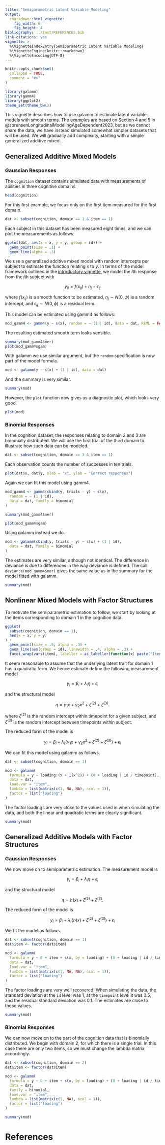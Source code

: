 ```yaml
---
title: "Semiparametric Latent Variable Modeling"
output:
  rmarkdown::html_vignette:
    fig_width: 6
    fig_height: 4
bibliography: ../inst/REFERENCES.bib
link-citations: yes
vignette: >
  %\VignetteIndexEntry{Semiparametric Latent Variable Modeling}
  %\VignetteEngine{knitr::rmarkdown}
  %\VignetteEncoding{UTF-8}
---
```


```r
knitr::opts_chunk$set(
  collapse = TRUE,
  comment = "#>"
)
```

```r
library(galamm)
library(gamm4)
library(ggplot2)
theme_set(theme_bw())
```

This vignette describes how to use galamm to estimate latent variable models with smooth terms. The examples are based on Section 4 and 5 in @sorensenLongitudinalModelingAgeDependent2023, but as we cannot share the data, we have instead simulated somewhat simpler datasets that will be used. We will gradually add complexity, starting with a simple generalized additive mixed.

## Generalized Additive Mixed Models

### Gaussian Responses

The `cognition` dataset contains simulated data with measurements of abilities in three cognitive domains.

```r
head(cognition)
```

For this first example, we focus only on the first item measured for the first domain.

```r
dat <- subset(cognition, domain == 1 & item == 1)
```

Each subject in this dataset has been measured eight times, and we can plot the measurements as follows:

```r
ggplot(dat, aes(x = x, y = y, group = id)) +
  geom_point(size = .1) +
  geom_line(alpha = .3)
```

We use a generalized additive mixed model with random intercepts per subject to estimate the function relating $x$ to $y$. In terms of the model framework outlined in the [introductory vignette](https://lcbc-uio.github.io/galamm/articles/galamm.html), we model the $i$th response from the $j$th subject with

$$
y_{ij} = f(x_{ij}) + \eta_{j} + \epsilon_{ij}
$$

where $f(x_{ij})$ is a smooth function to be estimated, $\eta_{j} \sim N(0, \psi)$ is a random intercept, and $\epsilon_{ij} \sim N(0, \phi)$ is a residual term.

This model can be estimated using gamm4 as follows:

```r
mod_gamm4 <- gamm4(y ~ s(x), random = ~ (1 | id), data = dat, REML = FALSE)
```

The resulting estimated smooth term looks sensible.

```r
summary(mod_gamm4$mer)
plot(mod_gamm4$gam)
```

With galamm we use similar argument, but the `random` specification is now part of the model formula.

```r
mod <- galamm(y ~ s(x) + (1 | id), data = dat)
```

And the summary is very similar.

```r
summary(mod)
```

However, the `plot` function now gives us a diagnostic plot, which looks very good. 

```r
plot(mod)
```

### Binomial Responses

In the cognition dataset, the responses relating to domain 2 and 3 are binomially distributed. We will use the first trial of the third domain to illustrate how such data can be modeled.

```r
dat <- subset(cognition, domain == 3 & item == 1)
```

Each observation counts the number of successes in ten trials.

```r
plot(dat$x, dat$y, xlab = "x", ylab = "Correct responses")
```

Again we can fit this model using gamm4.

```r
mod_gamm4 <- gamm4(cbind(y, trials - y) ~ s(x),
  random = ~ (1 | id),
  data = dat, family = binomial
)
```


```r
summary(mod_gamm4$mer)
```

```r
plot(mod_gamm4$gam)
```

Using galamm instead we do.

```r
mod <- galamm(cbind(y, trials - y) ~ s(x) + (1 | id),
  data = dat, family = binomial
)
```

The estimates are very similar, although not identical. The difference in deviance is due to differences in the way deviance is defined. The call `deviance(mod_gamm4$mer)` gives the same value as in the summary for the model fitted with galamm.

```r
summary(mod)
```


## Nonlinear Mixed Models with Factor Structures

To motivate the semiparametric estimation to follow, we start by looking at the items corresponding to domain 1 in the cognition data.

```r
ggplot(
  subset(cognition, domain == 1),
  aes(x = x, y = y)
) +
  geom_point(size = .5, alpha = .3) +
  geom_line(aes(group = id), linewidth = .4, alpha = .3) +
  facet_wrap(vars(item), labeller = as_labeller(function(x) paste("Item", x)))
```


It seem reasonable to assume that the underlying latent trait for domain 1 has a quadratic form. We hence estimate define the following measurement model

$$
y_{i} = \beta_{i} + \lambda_{i} \eta + \epsilon_{i}
$$

and the structural model

$$
\eta = \gamma_{1} x + \gamma_{2}x^{2} + \zeta^{(2)} + \zeta^{(3)}.
$$

where $\zeta^{(2)}$ is the random intercept within timepoint for a given subject, and $\zeta^{(3)}$ is the random intercept between timepoints within subject.

The reduced form of the model is

$$
y_{i} = \beta_{i} + \lambda_{i} \left\{\gamma_{1}x + \gamma_{2} x^{2} +  \zeta^{(2)} + \zeta^{(3)} \right\} + \epsilon_{i}
$$

We can fit this model using galamm as follows.

```r
dat <- subset(cognition, domain == 1)

mod <- galamm(
  formula = y ~ loading:(x + I(x^2)) + (0 + loading | id / timepoint),
  data = dat,
  load.var = "item",
  lambda = list(matrix(c(1, NA, NA), ncol = 1)),
  factor = list("loading")
)
```

The factor loadings are very close to the values used in when simulating the data, and both the linear and quadratic terms are clearly significant.

```r
summary(mod)
```


## Generalized Additive Models with Factor Structures

### Gaussian Responses

We now move on to semiparametric estimation. The measurement model is

$$
y_{i} = \beta_{i} + \lambda_{i} \eta + \epsilon_{i}
$$

and the structural model

$$
\eta = h(x) + \zeta^{(2)} + \zeta^{(3)}.
$$

The reduced form of the model is

$$
y_{i} = \beta_{i} + \lambda_{i} \left\{ h(x) + \zeta^{(2)} + \zeta^{(3)} \right\} + \epsilon_{i}
$$

We fit the model as follows.

```r
dat <- subset(cognition, domain == 1)
dat$item <- factor(dat$item)

mod <- galamm(
  formula = y ~ 0 + item + s(x, by = loading) + (0 + loading | id / timepoint),
  data = dat,
  load.var = "item",
  lambda = list(matrix(c(1, NA, NA), ncol = 1)),
  factor = list("loading")
)
```

The factor loadings are very well recovered. When simulating the data, the standard deviation at the `id` level was 1, at the `timepoint` level it was 0.5, and the residual standard deviation was 0.1. The estimates are close to these values.

```r
summary(mod)
```

### Binomial Responses

We can now move on to the part of the cognition data that is binomially distributed. We begin with domain 2, for which there is a single trial. In this case there are only two items, so we must change the lambda matrix accordingly.


```r
dat <- subset(cognition, domain == 2)
dat$item <- factor(dat$item)

mod <- galamm(
  formula = y ~ 0 + item + s(x, by = loading) + (0 + loading | id / timepoint),
  data = dat,
  family = binomial,
  load.var = "item",
  lambda = list(matrix(c(1, NA), ncol = 1)),
  factor = list("loading")
)

summary(mod)
```



# References
